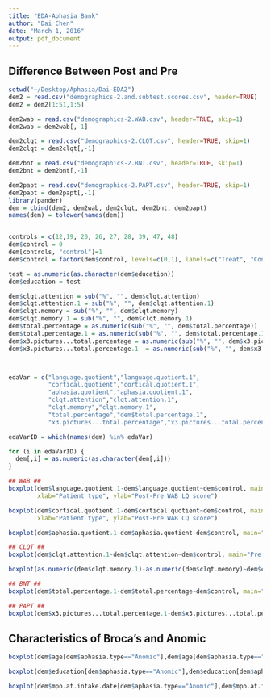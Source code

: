```yaml
---
title: "EDA-Aphasia Bank"
author: "Dai Chen"
date: "March 1, 2016"
output: pdf_document
---
```

## Difference Between Post and Pre
```r
setwd("~/Desktop/Aphasia/Dai-EDA2")
dem2 = read.csv("demographics-2.and.subtest.scores.csv", header=TRUE)
dem2 = dem2[1:51,1:5]

dem2wab = read.csv("demographics-2.WAB.csv", header=TRUE, skip=1)
dem2wab = dem2wab[,-1]

dem2clqt = read.csv("demographics-2.CLQT.csv", header=TRUE, skip=1)
dem2clqt = dem2clqt[,-1]

dem2bnt = read.csv("demographics-2.BNT.csv", header=TRUE, skip=1)
dem2bnt = dem2bnt[,-1]

dem2papt = read.csv("demographics-2.PAPT.csv", header=TRUE, skip=1)
dem2papt = dem2papt[,-1]
library(pander)
dem = cbind(dem2, dem2wab, dem2clqt, dem2bnt, dem2papt)
names(dem) = tolower(names(dem))


controls = c(12,19, 20, 26, 27, 28, 39, 47, 48)
dem$control = 0
dem[controls, "control"]=1
dem$control = factor(dem$control, levels=c(0,1), labels=c("Treat", "Control"))

test = as.numeric(as.character(dem$education))
dem$education = test

dem$clqt.attention = sub("%", "", dem$clqt.attention)
dem$clqt.attention.1 = sub("%", "", dem$clqt.attention.1)
dem$clqt.memory = sub("%", "", dem$clqt.memory)
dem$clqt.memory.1 = sub("%", "", dem$clqt.memory.1)
dem$total.percentage = as.numeric(sub("%", "", dem$total.percentage))
dem$total.percentage.1 = as.numeric(sub("%", "", dem$total.percentage.1))
dem$x3.pictures...total.percentage = as.numeric(sub("%", "", dem$x3.pictures...total.percentage))
dem$x3.pictures...total.percentage.1  = as.numeric(sub("%", "", dem$x3.pictures...total.percentage.1))



edaVar = c("language.quotient","language.quotient.1",
           "cortical.quotient","cortical.quotient.1",
           "aphasia.quotient","aphasia.quotient.1",
           "clqt.attention","clqt.attention.1",
           "clqt.memory","clqt.memory.1",
           "total.percentage","dem$total.percentage.1",
           "x3.pictures...total.percentage","x3.pictures...total.percentage.1")

edaVarID = which(names(dem) %in% edaVar)

for (i in edaVarID) {
  dem[,i] = as.numeric(as.character(dem[,i]))
}

## WAB ##
boxplot(dem$language.quotient.1-dem$language.quotient~dem$control, main="Pre WAB LQ score distribution", 
        xlab="Patient type", ylab="Post-Pre WAB LQ score")

boxplot(dem$cortical.quotient.1-dem$cortical.quotient~dem$control, main="Pre WAB CQ score distribution", 
        xlab="Patient type", ylab="Post-Pre WAB CQ score")

boxplot(dem$aphasia.quotient.1-dem$aphasia.quotient~dem$control, main="Pre WAB AQ score distribution", xlab="Patient type", ylab="Post-Pre WAB AQ score")

## CLQT ##
boxplot(dem$clqt.attention.1-dem$clqt.attention~dem$control, main="Pre CLQT attention distribution", xlab="Patient type", ylab="Post-Pre CLQT attention score")

boxplot(as.numeric(dem$clqt.memory.1)-as.numeric(dem$clqt.memory)~dem$control, main="Post-Pre CLQT memory distribution", xlab="Patient type", ylab="CLQT memory score")

## BNT ##
boxplot(dem$total.percentage.1-dem$total.percentage~dem$control, main="Post-Pre CLQT memory distribution", xlab="Patient type", ylab="CLQT memory score")

## PAPT ##
boxplot(dem$x3.pictures...total.percentage.1-dem$x3.pictures...total.percentage~dem$control, main="Post-Pre CLQT memory distribution", xlab="Patient type", ylab="CLQT memory score")
```


## Characteristics of Broca's and Anomic
```r
boxplot(dem$age[dem$aphasia.type=="Anomic"],dem$age[dem$aphasia.type=="Broca's"],names=c("Anomic","Broca's"),main="Comparison for Age")

boxplot(dem$education[dem$aphasia.type=="Anomic"],dem$education[dem$aphasia.type=="Broca's"],names=c("Anomic","Broca's"),main="Comparison for Education")

boxplot(dem$mpo.at.intake.date[dem$aphasia.type=="Anomic"],dem$mpo.at.intake.date[dem$aphasia.type=="Broca's"],names=c("Anomic","Broca's"),main="Comparison for Education")
```